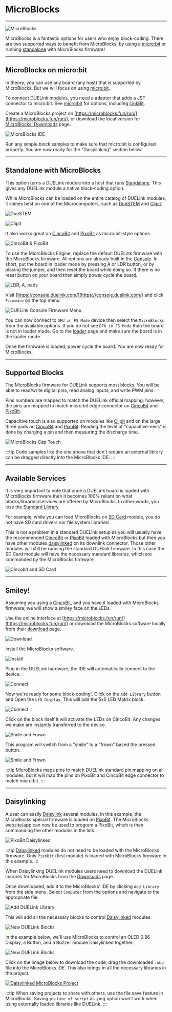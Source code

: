# MicroBlocks

---

![MicroBlocks](pathname:///img/microblocks.png)

MicroBlocks is a fantastic options for users who enjoy block-coding. There are two supported ways to benefit from MicroBlocks, by using a [micro:bit](../hw/microbit) or running [standalone](./standalone) with MicroBlocks firmware!

---

## MicroBlocks on micro:bit

In theory, you can use any board (any host) that is supported by MicroBlocks. But we will focus on using [micro:bit](../hw/microbit). 

To connect DUELink modules, you need a adaptor that adds a JST connector to micro:bit. See [micro:bit](../hw/microbit) for options, including [LinkBit](../catalog/adaptor/linkbit). 

Create a MicroBlocks project on [https://microblocks.fun/run/](https://microblocks.fun/run/), or download the local version for [MicroBlocks' Downloads](https://microblocks.fun/download) page.

![MicroBlocks IDE](pathname:///img/microblocks-ide.png)

Run any simple block samples to make sure that micro:bit is configured properly. You are now ready for the "Daisylinking" section below.

---

## Standalone with MicroBlocks 

This option turns a DUELink module into a host that runs [Standalone](../language/standalone). This gives any DUELink module a native block-coding option. 

While MicroBlocks can be loaded on the entire catalog of DUELink modules, it shines best on one of the Microcomputers, such as [DueSTEM](../catalog/microcomputer/duestem) and [Clipit](../catalog/microcomputer/clipit).

![DueSTEM](pathname:///img/catalog/duestem-front.png)

![Clipit](pathname:///img/catalog/clipit-front.png)

It also works great on [CincoBit](../catalog/microcomputer/cincobit) and [PixoBit](../catalog/microcomputer/pixobit) as micro:bit-style options.

![CincoBit & PixoBit](pathname:///img/cincobit-pixobit.png)

To use the MicroBlocks Engine, replace the default DUELink firmware with the MicroBlocks firmware. All options are already built in the [Console](../console). In short, put the board in loader mode by pressing A or LDR button, or by placing the jumper, and then reset the board while doing so. If there is no reset button on your board then simply power cycle the board.

![LDR, A, pads](pathname:///img/ldr-a-pads.png)

Visit [https://console.duelink.com/](https://console.duelink.com/) and click `Firmware` on the top menu.


![DUELink Console Firmware Menu](pathname:///img/due-firmware.png)

You can now connect to `DFU in FS Mode` device then select the `MicroBlocks` from the available options. If you do not see `DFU in FS Mode` then the board is not in loader mode. Go to the [loader](../loader) page and make sure the board is in the loader mode.

Once the firmware is loaded, power cycle the board. You are now ready for MicroBlocks.

---

## Supported Blocks

The MicroBlocks firmware for DUELink supports most blocks. You will be able to read/write digital pins, read analog inputs, and write PWM pins.

Pins numbers are mapped to match the DUELink official mapping; however, the pins are mapped to match micro:bit edge connector on [CincoBit](../catalog/microcomputer/cincobit) and [PixoBit](../catalog/microcomputer/pixobit).

Capacitive touch is also supported on modules like [Clipit](../catalog/microcomputer/clipit) and on the large three pads on [CincoBit](../catalog/microcomputer/cincobit) and [PixoBit](../catalog/microcomputer/pixobit). Reading the level of "capacitive-ness" is done by charging a pin and then measuring the discharge time.

![MicroBlocks Cap Touch](pathname:///img/microblocks-captouch.png)

:::tip
Code samples like the one above that don't require an external library can be dragged directly into the MicroBlocks IDE. 
:::

---

## Available Services

It is very important to note that once a DUELink board is loaded with MicroBlocks firmware then it becomes 100% reliant on what blocks/libraries/services are offered by MicroBlocks. In other words, you lose the [Standard Library](../engine/stdlib).

For example, while you can load MicroBlocks on [SD Card](../catalog/storage/sd-card) module, you do not have SD card drivers nor file system libraries!

This is not a problem in a standard DUELink setup as you will usually have the recommended [CincoBit](../catalog/microcomputer/cincobit) or [PixoBit](../catalog/microcomputer/pixobit) loaded with MicroBlocks but then you have other modules [daisylinked](../engine/daisylink) on its downlink connector. Those other modules will still be running the standard DUElink firmware. In this case the SD Card module will have the necessary standard libraries, which are commanded by the MicroBlocks firmware.

![Cincobit and SD Card](pathname:///img/cincobit-sdcard.png)

---

## Smiley! 

Assuming you using a [CincoBit](../catalog/microcomputer/cincobit), and you have it loaded with MicroBlocks firmware, we will show a smiley face on the LEDs.

Use the online interface at [https://microblocks.fun/run/](https://microblocks.fun/run/) or download the MicroBlocks software locally from their [download](https://microblocks.fun/download) page.

![Download](pathname:///img/microblocks-download.png)

Install the MicroBlocks software.

![Install](pathname:///img/microblocks-install.png)

Plug in the DUELink hardware, the IDE will automatically connect to the device.

![Connect](pathname:///img/microblocks-connect.png)

Now we're ready for some block-coding!. Click on the `Add Library` button and Open the `LED Display`. This will add the 5x5 LED Matrix block.

![Connect](pathname:///img/microblocks-library.png)

Click on the block itself it will activate the LEDs on CincoBit. Any changes we make are instantly transferred to the device.

![Smile and Frown](pathname:///img/microblocks-instant.gif)

This program will switch from a "smile" to a "frown" based the pressed button.

![Smile and Frown](pathname:///img/microblocks-smile-frown.gif)


:::tip
MicroBlocks maps pins to match DUELink standard pin mapping on all modules, but it will map the pins on PixoBit and CincoBit edge connector to match micro:bit.
:::

---

## Daisylinking

A user can easily [Daisylink](../engine/daisylink) several modules. In this example, the MicroBlocks special firmware is loaded on [PixoBit](../catalog/microcomputer/pixobit). The MicroBlocks website/app can now be used to program a PixoBit, which is then commanding the other modules in the link.

![PixoBit Daisylinked](pathname:///img/pixobit-daisylinked.png)

:::tip
[Daisylinked](../engine/daisylink) modules do not need to be loaded with the MicroBlocks firmware. Only `PixoBit` (first module) is loaded with MicroBlocks firmware in this example.
:::

When Daisylinking DUELink modules users need to download the DUELink libraries for MicroBlocks from the [Downloads](../downloads.mdx) page.

Once downloaded, add it to the MicroBlocks' IDE by clicking `Add Library` from the side menu. Select `Computer` from the options and navigate to the appropriate file. 

![Add DUELink Library](pathname:///img/microblocks-add-duelink.png)

This will add all the necessary blocks to control [Daisylinked](../engine/daisylink) modules.

![New DUELink Blocks](pathname:///img/microblocks-duelink-library.png)

In the example below, we'll use MicroBlocks to control an OLED 0.96 Display, a Button, and a Buzzer module Daisylinked together.

![New DUELink Blocks](pathname:///img/cincobit-daisylinked.png)

Click on the image below to download the code, drag the downloaded `.ubp` file into the MicroBlocks IDE. This also brings in all the necessary libraries in the project. 

<a download href="/code/samples/microblocks/microblock_microbit_example_chain.ubp">![Daisylinked MicroBlocks Project](pathname:///img/microblocks-daisylinked.png)</a>

:::tip
When saving projects to share with others, use the file save feature in MicroBlocks. Saving `picture of script` as .png option won't work when using externally loaded libraries like DUELink. 
:::